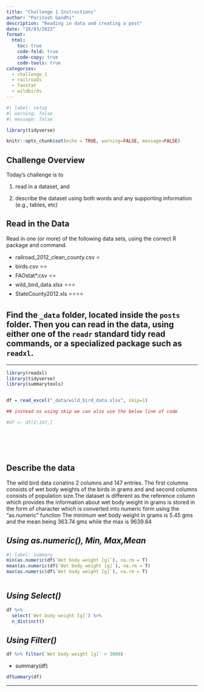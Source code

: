 ```yaml
---
title: "Challenge 1 Instructions"
author: "Paritosh Gandhi"
description: "Reading in data and creating a post"
date: "28/03/2023"
format:
  html:
    toc: true
    code-fold: true
    code-copy: true
    code-tools: true
categories:
  - challenge_1
  - railroads
  - faostat
  - wildbirds
---
```


```r
#| label: setup
#| warning: false
#| message: false

library(tidyverse)

knitr::opts_chunk$set(echo = TRUE, warning=FALSE, message=FALSE)
```

## Challenge Overview

Today's challenge is to

1)  read in a dataset, and

2)  describe the dataset using both words and any supporting information (e.g., tables, etc)

## Read in the Data

Read in one (or more) of the following data sets, using the correct R package and command.

-   railroad_2012_clean_county.csv ⭐
-   birds.csv ⭐⭐
-   FAOstat\*.csv ⭐⭐
-   wild_bird_data.xlsx ⭐⭐⭐
-   StateCounty2012.xls ⭐⭐⭐⭐

## Find the `_data` folder, located inside the `posts` folder. Then you can read in the data, using either one of the `readr` standard tidy read commands, or a specialized package such as `readxl`.

------------------------------------------------------------------------

```r
library(readxl)
library(tidyverse)
library(summarytools)


df = read_excel("_data/wild_bird_data.xlsx", skip=1)

## instead os using skip we can also use the below line of code

#df <- df[2:147,]







```

## Describe the data

The wild bird data conatins 2 columns and 147 entries. The first columns consists of wet body weights of the birds in grams and and second columns consists of population size.The dataset is different as the reference column which provides the information about wet body weight in grams is stored in the form of character which is converted into numeric form using the "as.numeric" function The minimum wet body weight in grams is 5.45 gms and the mean being 363.74 gms while the max is 9639.84

## ***Using as.numeric(), Min, Max,Mean***

```r
#| label: summary 
min(as.numeric(df$`Wet body weight [g]`), na.rm = T)
mean(as.numeric(df$`Wet body weight [g]`), na.rm = T)
max(as.numeric(df$`Wet body weight [g]`), na.rm = T)



```

## ***Using Select()***

```r
df %>% 
  select(`Wet body weight [g]`) %>% 
  n_distinct()
```

## ***Using Filter()***

```r
df %>% filter(`Wet body weight [g]` > 3000)
```

-   summary(df)

```r
dfSummary(df)
```

------------------------------------------------------------------------
